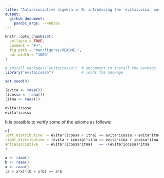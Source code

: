 ```yaml
---
title: "Antiassociative algebra in R: introducing the `evitaicossa` package"
output:
  github_document:
    pandoc_args: --webtex
---
```


<!-- README.md is generated from README.Rmd. Please edit that file -->

```r
knitr::opts_chunk$set(
  collapse = TRUE,
  comment = "#>",
  fig.path = "man/figures/README-",
  out.width = "100%"
)
```

```r
# install.packages("evitaicossa")  # uncomment to install the package
library("evitaicossa")             # loads the package 
```

```r
set.seed(0)
```


```r
(evita <- raaa())
(icossa <- raaa())
(itna <- raaa())
```



```r
evita+icossa
evita*icossa
```

It is possible to verify some of the axioms as follows:

```r
c(
left_distributive  = evita*(icossa + itna) == evita*icossa + evita*itna,
right_distributive = (evita + icossa)*itna == evita*itna + icossa*itna,
antiassociative    = evita*(icossa*itna)   == -(evita*icossa)*itna
)
```

```r
a <- raaa()
b <- raaa()
x <- raaa()
(a + a*x)*(b + x*b) == a*b
```

